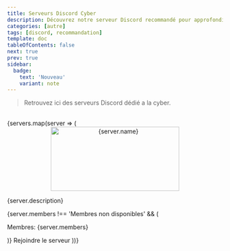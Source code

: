 ```yaml
---
title: Serveurs Discord Cyber
description: Découvrez notre serveur Discord recommandé pour approfondir vos connaissances en cybersécurité et hacking.
categories: [autre]
tags: [discord, recommandation]
template: doc
tableOfContents: false
next: true
prev: true
sidebar:
  badge:
    text: 'Nouveau'
    variant: note
---
```



> Retrouvez ici des serveurs Discord dédié a la cyber.

<br/>
<CardGrid>
  {servers.map(server => (
    <Card key={server.link} title={server.name}>
      <div style="text-align: center;">
        <img
          src={server.image || 'https://logo-marque.com/wp-content/uploads/2020/12/Discord-Logo.png'}  // Remplace l'image si absente
          alt={server.name}
          width="300"
          height="150"
        />
      </div>
      <p>{server.description}</p>
      {server.members !== 'Membres non disponibles' && (
        <p>Membres: {server.members}</p>
      )}
      <LinkButton href={server.link} variant="secondary" icon="external">
        Rejoindre le serveur
      </LinkButton>
    </Card>
  ))}
</CardGrid>
